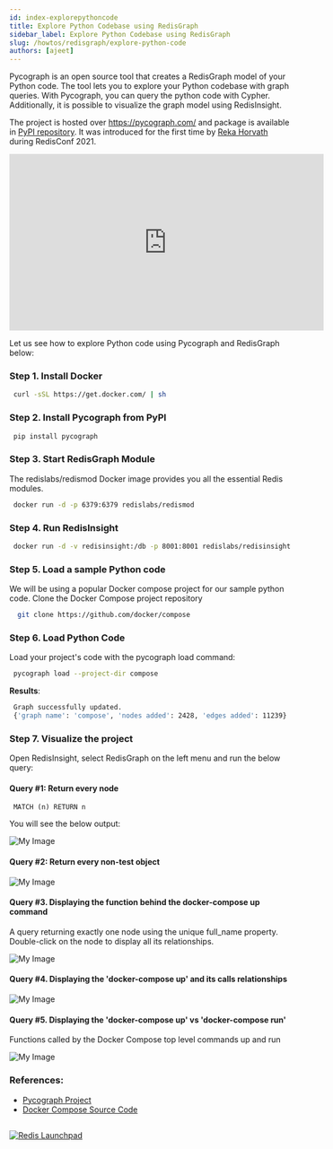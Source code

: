 ```yaml
---
id: index-explorepythoncode
title: Explore Python Codebase using RedisGraph
sidebar_label: Explore Python Codebase using RedisGraph
slug: /howtos/redisgraph/explore-python-code
authors: [ajeet]
---
```



<Authors frontMatter={frontMatter} />

Pycograph is an open source tool that creates a RedisGraph model of your Python code. The tool lets you to explore your Python codebase with graph queries. With Pycograph, you can query the python code with Cypher. Additionally, it is possible to visualize the graph model using RedisInsight.

The project is hosted over https://pycograph.com/ and package is available in [PyPI repository](https://pypi.org/project/pycograph/). It was introduced for the first time by [Reka Horvath](https://pypi.org/user/reka/) during RedisConf 2021.

<div class="text--center">
  <iframe
    width="560"
    height="315"
    src="https://www.youtube.com/embed/pE3cg6jK2Zg"
    title="YouTube video player"
    frameborder="0"
    allow="accelerometer; autoplay; clipboard-write; encrypted-media; gyroscope; picture-in-picture"
    allowfullscreen></iframe>
</div>

Let us see how to explore Python code using Pycograph and RedisGraph below:

### Step 1. Install Docker

```bash
 curl -sSL https://get.docker.com/ | sh
```

### Step 2. Install Pycograph from PyPI

```bash
 pip install pycograph
```

### Step 3. Start RedisGraph Module

The redislabs/redismod Docker image provides you all the essential Redis modules.

```bash
 docker run -d -p 6379:6379 redislabs/redismod
```

### Step 4. Run RedisInsight

```bash
 docker run -d -v redisinsight:/db -p 8001:8001 redislabs/redisinsight:latest
```

### Step 5. Load a sample Python code

We will be using a popular Docker compose project for our sample python code.
Clone the Docker Compose project repository

```bash
  git clone https://github.com/docker/compose
```

### Step 6. Load Python Code

Load your project's code with the pycograph load command:

```bash
 pycograph load --project-dir compose
```

<b>Results</b>:

```bash
 Graph successfully updated.
 {'graph name': 'compose', 'nodes added': 2428, 'edges added': 11239}
```

### Step 7. Visualize the project

Open RedisInsight, select RedisGraph on the left menu and run the below query:

#### Query #1: Return every node

```
 MATCH (n) RETURN n
```

You will see the below output:

![My Image](pycograph1.png)

#### Query #2: Return every non-test object

![My Image](pycograph2.png)

#### Query #3. Displaying the function behind the docker-compose up command

A query returning exactly one node using the unique full_name property. Double-click on the node to display all its relationships.

![My Image](pycograph3.png)

#### Query #4. Displaying the 'docker-compose up' and its calls relationships

![My Image](pycograph4.png)

#### Query #5. Displaying the 'docker-compose up' vs 'docker-compose run'

Functions called by the Docker Compose top level commands up and run

![My Image](pycograph5.png)

### References:

- [Pycograph Project](https://pycograph.com/)
- [Docker Compose Source Code](https://github.com/docker/compose)

##

<div>
  <a
    href="https://launchpad.redis.com"
    target="_blank"
    rel="noopener"
    className="link">
    <img
      src="/img/launchpad.png"
      className="thumb"
      loading="lazy"
      alt="Redis Launchpad"
    />
  </a>
</div>
